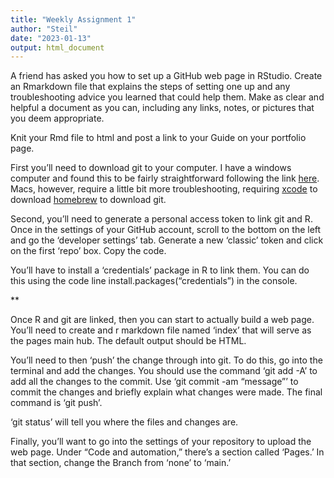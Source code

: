 ```yaml
---
title: "Weekly Assignment 1"
author: "Steil"
date: "2023-01-13"
output: html_document
---
```


A friend has asked you how to set up a GitHub web page in RStudio. Create an Rmarkdown file that explains the steps of setting one up and any troubleshooting advice you learned that could help them. Make as clear and helpful a document as you can, including any links, notes, or pictures that you deem appropriate.

Knit your Rmd file to html and post a link to your Guide on your portfolio page.

First you'll need to download git to your computer. I have a windows computer and found this to be fairly straightforward following the link [here](https://git-scm.com/downloads). Macs, however, require a little bit more troubleshooting, requiring [xcode](https://developer.apple.com/xcode/) to download [homebrew](https://git-scm.com/downloads) to download git. 

Second, you'll need to generate a personal access token to link git and R. Once in the settings of your GitHub account, scroll to the bottom on the left and go the 'developer settings' tab. Generate a new 'classic' token and click on the first 'repo' box. Copy the code.

You'll have to install a 'credentials' package in R to link them. You can do this using the code line install.packages("credentials") in the console. 

**

Once R and git are linked, then you can start to actually build a web page. You'll need to create and r markdown file named 'index' that will serve as the pages main hub. The default output should be HTML.

You'll need to then 'push' the change through into git. To do this, go into the terminal and add the changes. You should use the command 'git add -A' to add all the changes to the commit. Use 'git commit -am "message"' to commit the changes and briefly explain what changes were made. The final command is 'git push'.

'git status' will tell you where the files and changes are.

Finally, you'll want to go into the settings of your repository to upload the web page. Under "Code and automation," there's a section called 'Pages.' In that section, change the Branch from 'none' to 'main.'